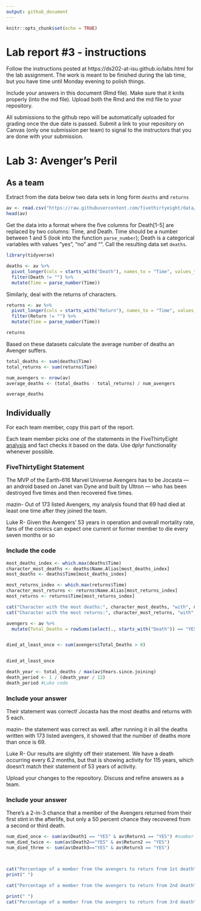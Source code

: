 ```yaml
---
output: github_document
---
```


<!-- README.md is generated from README.Rmd. Please edit the README.Rmd file -->


```r
knitr::opts_chunk$set(echo = TRUE)
```

# Lab report #3 - instructions

Follow the instructions posted at https://ds202-at-isu.github.io/labs.html for the lab assignment. The work is meant to be finished during the lab time, but you have time until Monday evening to polish things.

Include your answers in this document (Rmd file). Make sure that it knits properly (into the md file). Upload both the Rmd and the md file to your repository.  

All submissions to the github repo will be automatically uploaded for grading once the due date is passed.
Submit a link to your repository on Canvas (only one submission per team) to signal to the instructors that you are done with your submission.

# Lab 3: Avenger's Peril

## As a team

Extract from the data below two data sets in long form `deaths` and `returns`

```r
av <- read.csv("https://raw.githubusercontent.com/fivethirtyeight/data/master/avengers/avengers.csv", stringsAsFactors = FALSE)
head(av)
```

Get the data into a format where the five columns for Death[1-5] are replaced by two columns: Time, and Death. Time should be a number between 1 and 5 (look into the function `parse_number`); Death is a categorical variables with values "yes", "no" and "". Call the resulting data set `deaths`. 

``` r
library(tidyverse)

deaths <- av %>%
  pivot_longer(cols = starts_with("Death"), names_to = "Time", values_to = "Death") %>%
  filter(Death != "") %>%
  mutate(Time = parse_number(Time))
```

Similarly, deal with the returns of characters.

``` r
returns <- av %>%
  pivot_longer(cols = starts_with("Return"), names_to = "Time", values_to = "Return") %>%
  filter(Return != "") %>%
  mutate(Time = parse_number(Time))

returns
```

Based on these datasets calculate the average number of deaths an Avenger suffers.
```r
total_deaths <- sum(deaths$Time)
total_returns <- sum(returns$Time)

num_avengers <- nrow(av)
average_deaths <- (total_deaths - total_returns) / num_avengers

average_deaths
```

## Individually

For each team member, copy this part of the report. 

Each team member picks one of the statements in the FiveThirtyEight [analysis](https://fivethirtyeight.com/features/avengers-death-comics-age-of-ultron/) and fact checks it based on the data. Use dplyr functionality whenever possible.

### FiveThirtyEight Statement

The MVP of the Earth-616 Marvel Universe Avengers has to be Jocasta — an android based on Janet van Dyne and built by Ultron — who has been destroyed five times and then recovered five times.

mazin- Out of 173 listed Avengers, my analysis found that 69 had died at least one time after they joined the team.

Luke R- Given the Avengers’ 53 years in operation and overall mortality rate, fans of the comics can expect one current or former member to die every seven months or so

### Include the code

```r
most_deaths_index <- which.max(deaths$Time)
character_most_deaths <- deaths$Name.Alias[most_deaths_index]
most_deaths <- deaths$Time[most_deaths_index]

most_returns_index <- which.max(returns$Time)
character_most_returns <- returns$Name.Alias[most_returns_index]
most_returns <- returns$Time[most_returns_index]

cat("Character with the most deaths:", character_most_deaths, "with", most_deaths, "deaths\n")
cat("Character with the most returns:", character_most_returns, "with", most_returns, "returns\n")
```


```r
avengers <- av %>%
  mutate(Total_Deaths = rowSums(select(., starts_with("Death")) == "YES"))


died_at_least_once <- sum(avengers$Total_Deaths > 0)


died_at_least_once

```


```r
death_year <- total_deaths / max(av$Years.since.joining)
death_period <- 1 / (death_year / 12)
death_period #Luke code
```

### Include your answer

Their statement was correct! Jocasta has the most deaths and returns with 5 each.

mazin- the statement was correct as well. after running it in all the deaths written with 173 listed avengers, it showed that the number of deaths more than once is 69.


Luke R- Our results are slightly off their statement. We have a death occurring every 6.2 months, but that is showing activity for 115 years, which doesn't match their statement of 53 years of activity.

Upload your changes to the repository. Discuss and refine answers as a team.

### Include your answer
There’s a 2-in-3 chance that a member of the Avengers returned from their first stint in the afterlife, but only a 50 percent chance they recovered from a second or third death.

```r
num_died_once <- sum(av$Death1 == "YES" & av$Return1 == "YES") #number of people who died once
num_died_twice <- sum(av$Death2=="YES" & av$Return2 == "YES")
num_died_three <- sum(av$Death3=="YES" & av$Return3 == "YES")



cat("Percentage of a member from the avengers to return from 1st death" , num_died_once / sum(av$Death1 == "YES"))
print(" ")

cat("Percentage of a member from the avengers to return from 2nd death" , num_died_twice / sum(av$Death2 == "YES"))

print(" ")
cat("Percentage of a member from the avengers to return from 3rd death" , num_died_three / sum(av$Death3 == "YES"))

```


